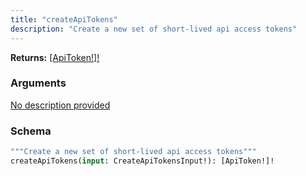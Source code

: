 ```yaml
---
title: "createApiTokens"
description: "Create a new set of short-lived api access tokens"
---
```


**Returns:** [[ApiToken!]!](/api-reference/types#apitoken)

### Arguments

<a href="/api-reference/input-objects#createapitokensinput">
  <ResponseField name="input" type="CreateApiTokensInput!" required>
    No description provided
  </ResponseField>
</a>

### Schema


```graphql 
"""Create a new set of short-lived api access tokens"""
createApiTokens(input: CreateApiTokensInput!): [ApiToken!]!
```
